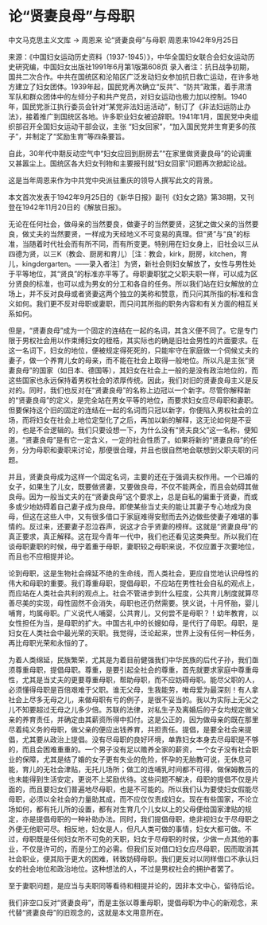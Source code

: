 # 论“贤妻良母”与母职

中文马克思主义文库 -> 周恩来
论“贤妻良母”与母职
周恩来1942年9月25日

来源：《中国妇女运动历史资料（1937-1945）》，中华全国妇女联合会妇女运动历史研究编，中国妇女出版社1991年6月第1版第608页
录入者注：抗日战争初期，国共二次合作。中共在国统区和沦陷区广泛发动妇女参加抗日救亡运动，在许多地方建立了妇女团体。1939年起，国民党再次确立“反共”、“防共”政策，着手肃清军队和群众团体中的左倾分子和共产党员，对妇女运动也极力加以控制。1940年，国民党浙江执行委员会针对“某党非法妇运活动”，制订了《非法妇运防止办法》，接着推广到国统区各地。许多职业妇女被迫辞职。1941年1月，国民党中央组织部召开全国妇女运动干部会议，主张 “妇女回家”，“加入国民党并生育更多的孩子”，并制定了“奖励生育”等四条要旨。

自此，30年代中期反动空气中“妇女应回到厨房去”“在家里做贤妻良母”的论调重又甚嚣尘上。国统区各大妇女刊物和主要报刊就“妇女回家”问题再次掀起论战。

这是当年周恩来作为中共党中央派驻重庆的领导人撰写此文的背景。

本文首次发表于1942年9月25日的《新华日报》副刊《妇女之路》第38期，又刊登在1942年11月20日的《解放日报》。

无论在任何社会，做母亲的当然要良，做妻子的当然要贤，这犹之做父亲的当然要良，做丈夫的当然要贤，一样成为天经地义不可变易的真理。但“贤”与“良”的标准，当随着时代社会而有所不同，而有所变更。特别用在妇女身上，旧社会以三从四德为贤，以三K（教会、厨房和育儿）［注：教会，kirk，厨房，kitchen，育儿，kingdergarten。——录入者注］为贤，新社会则妇女解放了，女性与男性处于平等地位，其“贤良”的标准亦平等了。母职妻职犹之父职夫职一样，可以成为区分贤良的标准，也可以成为男女的分工和各自的任务。所以我们站在妇女解放的立场上，并不反对良母或者贤妻这两个独立的美称和赞意，而只问其所指的标准和含义如何。我们更不反对母职或妻职，而只问其所指的职务内容和有关方面的相互关系如何。

但是，“贤妻良母”成为一个固定的连结在一起的名词，其含义便不同了。它是专门限于男权社会用以作束缚妇女的桎梏，其实际也的确是旧社会男性的片面要求。在这一名词下，妇女的地位，便被规定得死死的，只能牢守在家庭做一个伺候丈夫的妻子，做一个养育儿女的母亲，而不能在社会上取得一般地位。所以凡是主张“贤妻良母”的国家（如日本、德国等），其妇女在社会上一般的是没有政治地位的，而这些国家也永远保持着男权社会的浓厚传统。因此，我们对旧的贤妻良母主义是反对的。同时，我们也反对在“贤妻良母”的名称上边冠以一个新字。尽管你解释新的“贤妻良母”的定义，是完全站在男女平等的地位，而要求妇女应尽母职和妻职。但要保持这个旧的固定的连结在一起的名词而只冠以新字，你便陷入男权社会的立场，而将妇女在社会上地位定型化了之后，再加以新的解释，这无论如何是不妥的，也是不合逻辑的。我们只要设想一下，为什么没有“贤夫良父”这一名称，便知道。“贤妻良母”是有它一定含义，一定的社会性质了。如果将新的“贤妻良母”的任务，分为母职和妻职来讨论，那便很合理，并且也很自然地会联想到父职夫职的问题。

并且，贤妻良母成为这样一个固定名词，主要的还在于强调夫权作用。一个已婚的女子，如果生了儿女，既要做贤妻，又要做良母，不仅不能两全，而且会妨碍其做良母。因为一般当丈夫的在“贤妻良母”这个要求上，总是自私的偏重于贤妻，而或多或少地妨碍着自己妻子成为良母。即使某些当丈夫的能让其妻子专心地成为良母，但这在这些人中，又有很多借口于家庭难得安慰而去外边做些使妻子难堪的事情的。反过来，还要妻子忍泣吞声，说这才合乎贤妻的榜样。这就是“贤妻良母”的真正要求，真正解释。这在现今青年一代中，我们也还看见这类典型。所以我们在谈母职妻职的时候，毋宁着重于母职，妻职较之母职来说，不仅应置于次要地位，而且也不应相提并论。

论到母职，这是生物社会绵延不绝的生命线，而人类社会，更应自觉地认识母性的伟大和母职的重要。我们尊重母职，提倡母职，不应站在男性社会自私的观点上，而应站在人类社会共利的观点上。社会不管进步到什么程度，公共育儿制度就算尽善尽美的实现，母性固然不会消失，母职也还仍然需要。狭义说，十月怀胎，婴儿哺育，均属母职。广义说代人哺婴，公共育儿，又何尝不是母职？！幼年教育，以女性担任为当，是母职的扩大。中国古礼中的长嫂如母，是代行了母职。母职，是妇女在人类社会中最光荣的天职。我觉得，泛论起来，世界上没有任何一种任务，再比母职光荣和永恒的了。

为着人类绵延，民族繁荣，尤其是为着目前健强我们中华民族的后代子孙，我们亟须尊重母职，提倡母职。尊重，是要引起全社会的尊重，首先就要求家庭中尊重母性，尤其是当丈夫的更要尊重母职，帮助母职，而不应妨碍母职。能尽父职的人，必须懂得母职是百倍艰难于父职。谁无父母，生我能劳，唯母爱为最深刻！有人拿社会上尽多无母之儿，来做母职有亏的例子，是很不妥当的。我以为实际上无父之儿不知要超过无母之儿多少倍。苏联的法律，对私生子及离婚后的子女均规定做父亲的养育责任，并确定由其薪资所得中扣付。这是公正的，因为做母亲的既在那里尽着纯义务的母职，做父亲的便应出钱养育，共担责任。提倡，是要全社会来提倡，尤其要从政治上提倡。没有尽母职的良好环境，单靠妇女本身去尽母职是不够的，而且会困难重重的。一个男子没有足以赡养全家的薪资，一个女子没有社会职业的保障，尤其是结了婚的女子更有失业的危险，怀孕的无胎教可说，无休息可能，育儿的无社会津贴，无托儿场所；做工的连哺乳时间都不可得，做保姆教员的也未能得到生活安定，更说不上奖励优待。这些问题不解决，母职的提倡不仅是片面的，而且要妇女们普遍地尽母职，也是不可能的。所以我们认为要使妇女假能尽母职，必须以全社会的力量助其成，而不应仅仅责成妇女。现在有些国家，不论立场如何，都有托儿所的设置，都有对生育几个儿女以上的父母便给国家津贴的规定，亦是提倡母职的一种补助办法。同时，我们提倡母职，绝非视妇女于尽母职之外便无他职可尽。相反地，妇女是人，但凡人类可做的事情，妇女大都可做。不过，母职既是任何妇女所不可免的天职，妇女于尽母职的时侯，少做一点其他的事业，不仅是许可的，而是分工的必需。但我们反对借口妇女应尽母职，因而取消其社会职业，便其陷于更大的困难，转致妨碍母职。我们更反对以同样借口不承认妇女的社会地位和政治地位。这种想法的人，不过是男权社会的拥护者罢了。

至于妻职问题，是应当与夫职同等看待和相提并论的，因非本文中心，留待后论。

我们非空口反对“贤妻良母”，而是主张以尊重母职，提倡母职为中心的新观念，来代替“贤妻良母”的旧观念的，这就是本文用意所在。


